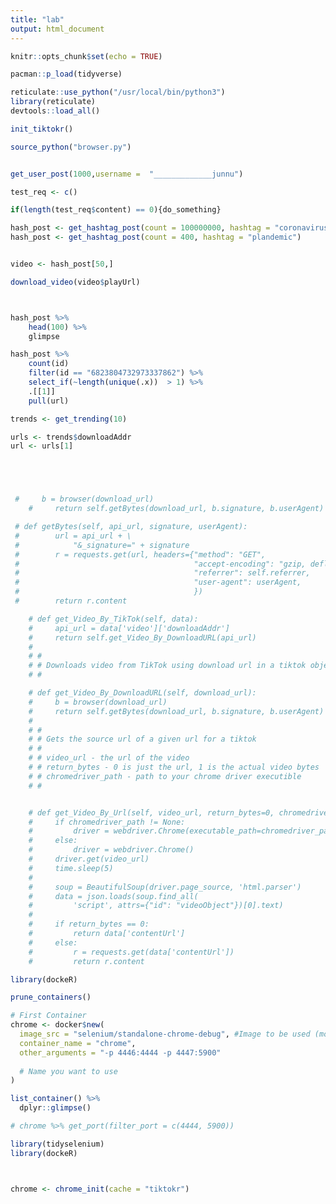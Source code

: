 ```yaml
---
title: "lab"
output: html_document
---
```


```r
knitr::opts_chunk$set(echo = TRUE)

pacman::p_load(tidyverse)
```

```r
reticulate::use_python("/usr/local/bin/python3")
library(reticulate)
devtools::load_all()

init_tiktokr()

source_python("browser.py")


get_user_post(1000,username =  "_____________junnu")

```


```r
test_req <- c()

if(length(test_req$content) == 0){do_something}

hash_post <- get_hashtag_post(count = 100000000, hashtag = "coronavirus", save = T, path = "video")
hash_post <- get_hashtag_post(count = 400, hashtag = "plandemic")


video <- hash_post[50,]

download_video(video$playUrl)



hash_post %>%
    head(100) %>%
    glimpse

hash_post %>%
    count(id)
    filter(id == "6823804732973337862") %>%
    select_if(~length(unique(.x))  > 1) %>%
    .[[1]]
    pull(url)

```


```r
trends <- get_trending(10)

urls <- trends$downloadAddr
url <- urls[1]





 #     b = browser(download_url)
    #     return self.getBytes(download_url, b.signature, b.userAgent)
```


```r
 # def getBytes(self, api_url, signature, userAgent):
 #        url = api_url + \
 #            "&_signature=" + signature
 #        r = requests.get(url, headers={"method": "GET",
 #                                       "accept-encoding": "gzip, deflate, br",
 #                                       "referrer": self.referrer,
 #                                       "user-agent": userAgent,
 #                                       })
 #        return r.content

    # def get_Video_By_TikTok(self, data):
    #     api_url = data['video']['downloadAddr']
    #     return self.get_Video_By_DownloadURL(api_url)
    # 
    # #
    # # Downloads video from TikTok using download url in a tiktok object
    # #

    # def get_Video_By_DownloadURL(self, download_url):
    #     b = browser(download_url)
    #     return self.getBytes(download_url, b.signature, b.userAgent)
    # 
    # #
    # # Gets the source url of a given url for a tiktok
    # #
    # # video_url - the url of the video
    # # return_bytes - 0 is just the url, 1 is the actual video bytes
    # # chromedriver_path - path to your chrome driver executible
    # #


    # def get_Video_By_Url(self, video_url, return_bytes=0, chromedriver_path=None):
    #     if chromedriver_path != None:
    #         driver = webdriver.Chrome(executable_path=chromedriver_path)
    #     else:
    #         driver = webdriver.Chrome()
    #     driver.get(video_url)
    #     time.sleep(5)
    # 
    #     soup = BeautifulSoup(driver.page_source, 'html.parser')
    #     data = json.loads(soup.find_all(
    #         'script', attrs={"id": "videoObject"})[0].text)
    # 
    #     if return_bytes == 0:
    #         return data['contentUrl']
    #     else:
    #         r = requests.get(data['contentUrl'])
    #         return r.content
```





```r
library(dockeR)

prune_containers()

# First Container
chrome <- docker$new(
  image_src = "selenium/standalone-chrome-debug", #Image to be used (model for the container)
  container_name = "chrome",
  other_arguments = "-p 4446:4444 -p 4447:5900"
  
  # Name you want to use
)
```

```r
list_container() %>%
  dplyr::glimpse()
```


```r
# chrome %>% get_port(filter_port = c(4444, 5900))

library(tidyselenium)
library(dockeR)



chrome <- chrome_init(cache = "tiktokr")

```


